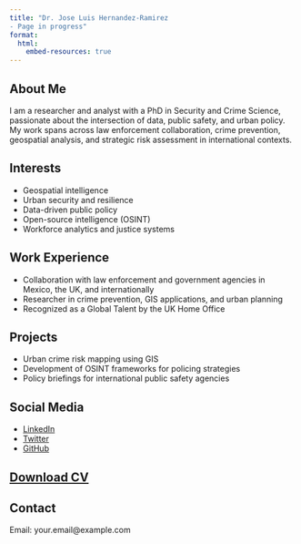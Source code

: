 ```yaml
---
title: "Dr. Jose Luis Hernandez-Ramirez
- Page in progress"
format: 
  html:
    embed-resources: true
---
```


## About Me

I am a researcher and analyst with a PhD in Security and Crime Science, passionate about the intersection of data, public safety, and urban policy. My work spans across law enforcement collaboration, crime prevention, geospatial analysis, and strategic risk assessment in international contexts.

## Interests

-   Geospatial intelligence\
-   Urban security and resilience\
-   Data-driven public policy\
-   Open-source intelligence (OSINT)\
-   Workforce analytics and justice systems

## Work Experience

-   Collaboration with law enforcement and government agencies in Mexico, the UK, and internationally\
-   Researcher in crime prevention, GIS applications, and urban planning\
-   Recognized as a Global Talent by the UK Home Office

## Projects

-   Urban crime risk mapping using GIS\
-   Development of OSINT frameworks for policing strategies\
-   Policy briefings for international public safety agencies

## Social Media

-   [LinkedIn](#)\
-   [Twitter](#)\
-   [GitHub](#)

## [Download CV](CV_JoseLuisHernandezRamirez.pdf)

## Contact

Email: your.email\@example.com
